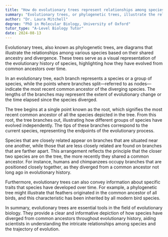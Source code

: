 ```yaml
---
title: "How do evolutionary trees represent relationships among species?"
summary: "Evolutionary trees, or phylogenetic trees, illustrate the relationships between species by depicting their shared ancestry and points of divergence throughout evolution."
author: "Dr. Laura Mitchell"
degree: "PhD in Molecular Biology, University of Oxford"
tutor_type: "A-Level Biology Tutor"
date: 2024-08-13
---
```


Evolutionary trees, also known as phylogenetic trees, are diagrams that illustrate the relationships among various species based on their shared ancestry and divergence. These trees serve as a visual representation of the evolutionary history of species, highlighting how they have evolved from common ancestors over time.

In an evolutionary tree, each branch represents a species or a group of species, while the points where branches split—referred to as nodes—indicate the most recent common ancestor of the diverging species. The lengths of the branches may represent the extent of evolutionary change or the time elapsed since the species diverged.

The tree begins at a single point known as the root, which signifies the most recent common ancestor of all the species depicted in the tree. From this root, the tree branches out, illustrating how different groups of species have evolved independently. The tips of these branches correspond to the current species, representing the endpoints of the evolutionary process.

Species that are closely related appear on branches that are situated near one another, while those that are less closely related are found on branches that are farther apart. This arrangement reflects the principle that the closer two species are on the tree, the more recently they shared a common ancestor. For instance, humans and chimpanzees occupy branches that are positioned closely together, as they diverged from a common ancestor not long ago in evolutionary history.

Furthermore, evolutionary trees can also convey information about specific traits that species have developed over time. For example, a phylogenetic tree might illustrate that feathers originated in the common ancestor of all birds, and this characteristic has been inherited by all modern bird species.

In summary, evolutionary trees are essential tools in the field of evolutionary biology. They provide a clear and informative depiction of how species have diverged from common ancestors throughout evolutionary history, aiding scientists in understanding the intricate relationships among species and the trajectory of evolution.
    
